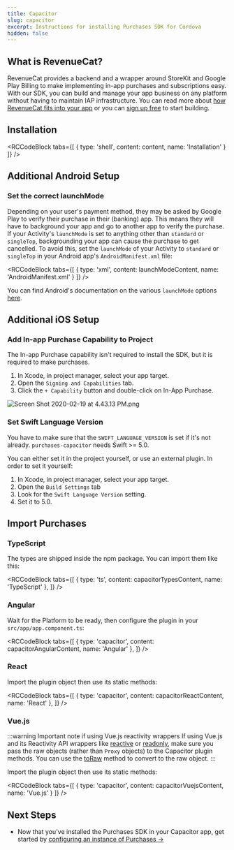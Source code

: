 ```yaml
---
title: Capacitor
slug: capacitor
excerpt: Instructions for installing Purchases SDK for Cordova
hidden: false
---
```

## What is RevenueCat?

RevenueCat provides a backend and a wrapper around StoreKit and Google Play Billing to make implementing in-app purchases and subscriptions easy. With our SDK, you can build and manage your app business on any platform without having to maintain IAP infrastructure. You can read more about [how RevenueCat fits into your app](https://www.revenuecat.com/blog/growth/where-does-revenuecat-fit-in-your-app/) or you can [sign up free](https://app.revenuecat.com/signup) to start building.

## Installation


<RCCodeBlock tabs={[
    { type: 'shell', content: content, name: 'Installation' }
]} />

## Additional Android Setup

### Set the correct launchMode

Depending on your user's payment method, they may be asked by Google Play to verify their purchase in their (banking) app. This means they will have to background your app and go to another app to verify the purchase. If your Activity's `launchMode` is set to anything other than `standard` or `singleTop`, backgrounding your app can cause the purchase to get cancelled. To avoid this, set the `launchMode` of your Activity to `standard` or `singleTop` in your Android app's `AndroidManifest.xml` file:


<RCCodeBlock tabs={[
    { type: 'xml', content: launchModeContent, name: 'AndroidManifest.xml' }
]} />

You can find Android's documentation on the various `launchMode` options [here](https://developer.android.com/guide/topics/manifest/activity-element#lmode).

## Additional iOS Setup

### Add In-app Purchase Capability to Project
The In-app Purchase capability isn't required to install the SDK, but it is required to make purchases.
1. In Xcode, in project manager, select your app target.
2. Open the `Signing and Capabilities` tab.
3. Click the `+ Capability` button and double-click on In-App Purchase.

![](/images/75574fc-Screen_Shot_2020-02-19_at_4.43.13_PM_eebd70add07dffea591603870ded41c3.png "Screen Shot 2020-02-19 at 4.43.13 PM.png")

### Set Swift Language Version

You have to make sure that the `SWIFT_LANGUAGE_VERSION` is set if it's not already. `purchases-capacitor` needs Swift >= 5.0.

You can either set it in the project yourself, or use an external plugin. In order to set it yourself:
1. In Xcode, in project manager, select your app target.
2. Open the `Build Settings` tab
3. Look for the `Swift Language Version` setting.
4. Set it to 5.0.

## Import Purchases

### TypeScript

The types are shipped inside the npm package. You can import them like this:


<RCCodeBlock tabs={[
    { type: 'ts', content: capacitorTypesContent, name: 'TypeScript' },
]} />

### Angular

Wait for the Platform to be ready, then configure the plugin in your `src/app/app.component.ts`:


<RCCodeBlock tabs={[
    { type: 'capacitor', content: capacitorAngularContent, name: 'Angular' },
]} />

### React

Import the plugin object then use its static methods:


<RCCodeBlock tabs={[
    { type: 'capacitor', content: capacitorReactContent, name: 'React' },
]} />

### Vue.js

:::warning Important note if using Vue.js reactivity wrappers
If using Vue.js and its Reactivity API wrappers like [reactive](https://vuejs.org/api/reactivity-core.html#reactive) or [readonly](https://vuejs.org/api/reactivity-core.html#readonly), make sure you pass the raw objects (rather than `Proxy` objects) to the Capacitor plugin methods. You can use the [toRaw](https://vuejs.org/api/reactivity-advanced.html#toraw) method to convert to the raw object.
:::

Import the plugin object then use its static methods:


<RCCodeBlock tabs={[
    { type: 'capacitor', content: capacitorVuejsContent, name: 'Vue.js' }
]} />

## Next Steps

* Now that you've installed the Purchases SDK in your Capacitor app, get started by [configuring an instance of Purchases →](/getting-started/quickstart#4-using-revenuecats-purchases-sdk)